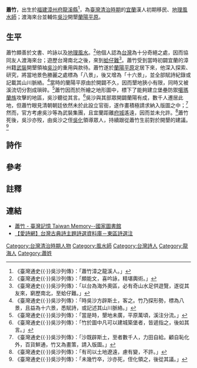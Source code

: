 {{東亞男性歷史人物
|名稱 = 蕭　竹
|身份 = [[地理學家|地理學家]]、[[風水師|風水師]]
|時代 = [[臺灣清治時期|臺灣清治時期]]
|圖片名稱 =
|圖片大小 =
|圖片說明 =
|字 = 
|族裔 = [[閩南人|閩南華人]]{{efn|蕭竹為漳州龍溪人，為河老人。}}
|語言 = [[閩南語|閩南語]][[漳州方言|漳州方言]]
|祖籍 = [[福建省|福建省]][[漳州府|漳州府]][[龍溪縣|龍溪縣]]
}}
'''蕭竹'''，出生於[[福建|福建]][[漳州府|漳州府]][[龍溪縣|龍溪縣]]<ref>《臺灣通史{{·}}吳沙列傳》：「蕭竹漳之龍溪人。」</ref>，為[[臺灣清治時期|臺灣清治時期]]的[[宜蘭縣|宜蘭]]漢人初期移民、[[地理|地理]][[風水師|風水師]]；渡海來台並輔佐[[吳沙|吳沙]]開墾[[蘭陽平原|蘭陽平原]]。

== 生平 ==
{{Min-nan
| title     = 蕭竹
| img       = <!-- [[圖檔名|大小]] -->
| caption   = <!-- 圖片檔案之解釋 -->
| choan-han = 蕭竹
| han-lo    = <!-- 閩南語漢羅書寫 -->
| choan-lo  = Siau Tek
}}
蕭竹頗善於文書、吟詠以及[[地理|地理]][[風水|風水]]。<ref>《臺灣通史{{·}}吳沙列傳》：「頗能文，喜吟詠，精堪輿術。」</ref>他個人認為[[台灣|台灣]]為十分奇絕之處，因而協同友人渡海來台；遊歷台灣南北之後，來到[[宜蘭縣|蛤仔難]]<ref>《臺灣通史{{·}}吳沙列傳》：「以台為海外奧區，必有奇山水足供遊覽，遂從其友來，窮歷南北，至蛤仔難。」</ref>。蕭竹受到當時初闢宜蘭的漳州籍[[武裝|武裝]]開墾領袖[[吳沙|吳沙]]的重用與款待。蕭竹遂於[[蘭陽平原|蘭陽平原]]定居下來，他深入探索、研究，將當地景色勝麗之處標為「八景」，後又增為「十六景」，並全部賦詩紀錄或記載其山川脈絡。<ref>《臺灣通史{{·}}吳沙列傳》：「時吳沙方辟斯土，客之。竹乃探形勢，標為八景，且益為十六景，悉賦詩，或記述其山川脈絡。」</ref>當時的蘭陽平原由於開闢不久，因而墾地狹小有限，同時又被溪流切分割成瑣碎。<ref>《臺灣通史{{·}}吳沙列傳》：「當是時，墾地未廣，平原萬頃，溪注分流。」</ref>蕭竹因而於所繪之地形圖中，標下了能夠建立堡壘防禦[[噶瑪蘭族|噶瑪蘭族]]攻擊的地區，吳沙聽從其言。<ref>《臺灣通史{{·}}吳沙列傳》：「竹於圖中凡可以建城築堡者，皆遞指之，後如其言。」</ref>吳沙與其部眾開闢蘭陽有成，數千人遷居此地，但蕭竹眼見清朝朝廷依然未於此設立官衙，遂作畫積極請求納入版圖之中；<ref>《臺灣通史{{·}}吳沙列傳》：「沙既辟斯土，至者數千人，力田自給。顧自恥化外，百貨鮮通，竹又為畫策，請入版圖。」</ref>然而，官方考慮吳沙等為武裝集團，且宜蘭距離[[臺南市|府城]]遙遠，因而並未允許。<ref>《臺灣通史{{·}}吳沙列傳》：「有司以土地遼遠，慮有變，不許。」</ref>蕭竹死後，吳沙亦歿，由吳沙之侄[[吳化|吳化]]領導眾人，持續跟從蕭竹生前對於開墾的建議。<ref>《臺灣通史{{·}}吳沙列傳》：「未幾竹卒，沙亦死，侄化領之，後從其議。」</ref>

== 詩作 ==
{{quotation|遍履蘭中地，番莊卅六多。依山茅蓋屋，近水竹為窩。衆怪疑魑近，心頑奈石何。往來皆佩劍，出入總操戈。<br>酒醉欣搖舞，情歡樂笑歌。尊卑還可愛，男女實難訛。八節無時序，三冬亦暖和。未能傳五教，咸曉四維摩。|蕭竹，〈蘭中番俗〉{{efn|1=[http://xdcm.nmtl.gov.tw/twp/TWPAPP/OrigYin/Ti_Brow.asp?TID=00004600 智慧型全台詩知識庫]：本詩收錄於薩廉《噶瑪蘭廳志》、彭國棟《廣臺灣詩乘》及陳漢光《臺灣詩錄》中。}}}}

== 參考 ==
{{reflist}}

== 註釋 ==
{{notelist|iger=}}

== 連結 ==
* [http://memory.ncl.edu.tw/tm_cgi/hypage.cgi?HYPAGE=toolbox_figure_detail.hpg&project_id=twpeop&dtd_id=15&subject_name=%E8%87%BA%E7%81%A3%E6%AD%B7%E5%8F%B2%E4%BA%BA%E7%89%A9%E5%B0%8F%E5%82%B3--%E6%98%8E%E6%B8%85%E6%9A%A8%E6%97%A5%E6%93%9A%E6%99%82%E6%9C%9F&subject_url=toolbox_figure.hpg&xml_id=0000009474&who=%E8%95%AD%E7%AB%B9 蕭竹 - 臺灣記憶 Taiwan Memory--國家圖書館] {{Wayback|url=http://memory.ncl.edu.tw/tm_cgi/hypage.cgi?HYPAGE=toolbox_figure_detail.hpg&project_id=twpeop&dtd_id=15&subject_name=%E8%87%BA%E7%81%A3%E6%AD%B7%E5%8F%B2%E4%BA%BA%E7%89%A9%E5%B0%8F%E5%82%B3--%E6%98%8E%E6%B8%85%E6%9A%A8%E6%97%A5%E6%93%9A%E6%99%82%E6%9C%9F&subject_url=toolbox_figure.hpg&xml_id=0000009474&who=%E8%95%AD%E7%AB%B9 |date=20141018040035 }}
* [http://ipoem.nmtl.gov.tw/Topmenu/Topmenu_PoemSearchOverViewContent?CatID=360 【愛詩網】台灣古典詩主題詩選資料庫－東區詩選注] {{Wayback|url=http://ipoem.nmtl.gov.tw/Topmenu/Topmenu_PoemSearchOverViewContent?CatID=360 |date=20141019043517 }}
{{臺灣通史列傳人物}}
[[Category:台灣清治時期人物|Category:台灣清治時期人物]]
[[Category:風水師|Category:風水師]]
[[Category:台灣詩人|Category:台灣詩人]]
[[Category:龍海人|Category:龍海人]]
[[Category:蕭姓|Category:蕭姓]]
